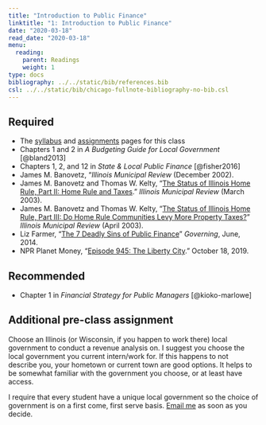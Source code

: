 ```yaml
---
title: "Introduction to Public Finance"
linktitle: "1: Introduction to Public Finance"
date: "2020-03-18"
read_date: "2020-03-18"
menu:
  reading:
    parent: Readings
    weight: 1
type: docs
bibliography: ../../static/bib/references.bib
csl: ../../static/bib/chicago-fullnote-bibliography-no-bib.csl
---
```


## Required

- The [syllabus](/syllabus/) and [assignments](/assignment/) pages for this class
- <i class="fas fa-book"></i> Chapters 1 and 2 in *A Budgeting Guide for Local Government* [@bland2013]
- <i class="fas fa-book"></i> Chapters 1, 2, and 12 in *State & Local Public Finance* [@fisher2016]
- <i class="far fa-file-pdf"></i> James M. Banovetz, "*Illinois Municipal Review* (December 2002).
- <i class="far fa-file-pdf"></i> James M. Banovetz and Thomas W. Kelty, "[The Status of Illinois Home Rule, Part II: Home Rule and Taxes](/files/home-rule-and-taxes.pdf)." *Illinois Municipal Review* (March 2003).
- <i class="far fa-file-pdf"></i> James M. Banovetz and Thomas W. Kelty, "[The Status of Illinois Home Rule, Part III: Do Home Rule Communities Levy More Property Taxes?](/files/do-home-rule-communities.pdf)" *Illinois Municipal Review* (April 2003).
- <i class="fas fa-external-link-alt"></i> Liz Farmer, "[The 7 Deadly Sins of Public Finance](https://www.governing.com/finance101/gov-deadly-public-finance-sins.html)" *Governing*, June, 2014.
- <i class="fas fa-podcast"></i> NPR Planet Money, "[Episode 945: The Liberty City](https://www.npr.org/2019/10/18/771371881/episode-945-the-liberty-city)." October 18, 2019.

## Recommended

- <i class="fas fa-book"></i> Chapter 1 in *Financial Strategy for Public Managers* [@kioko-marlowe]

## Additional pre-class assignment

Choose an Illinois (or Wisconsin, if you happen to work there) local government to conduct a revenue analysis on. I suggest you choose the local government you current intern/work for. If this happens to not describe you, your hometown or current town are good options. It helps to be somewhat familiar with the government you choose, or at least have access.

I require that every student have a unique local government so the choice of government is on a first come, first serve basis. [Email me](mailto:cgoodman@niu.edu) as soon as you decide.
